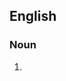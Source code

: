 {{also|by-names}}

==English==

===Noun===
{{head|en|noun plural form}}

# {{plural of|byname|lang=en}}